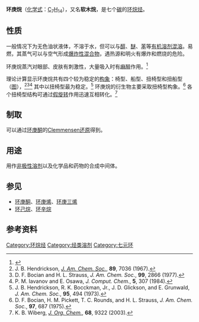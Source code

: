 {{Chembox
| Name = 环庚烷
| NameEn = Cycloheptane
| ImageFile1 = cycloheptane.svg
| ImageFileL2 = cycloheptane spheres.png
| ImageFileR2 = cycloheptane sticks.png
| ImageName = 环庚烷的结构
| Section1 = {{Chembox Identifiers
| CASNo = 291-64-5
| CASNo_Ref = {{cascite|correct|CAS}}
|  SMILES  =  C1CCCCCC1
|  ChemSpiderID_Ref  = {{chemspidercite|correct|chemspider}}|  ChemSpiderID  =  8908
|  PubChem  =  9265
|  InChI  =  1/C7H14/c1-2-4-6-7-5-3-1/h1-7H2
|  InChIKey  =  DMEGYFMYUHOHGS-UHFFFAOYAF
|  ChEMBL_Ref  = {{ebicite|correct|EBI}}|  ChEMBL  =  453194
|  StdInChI_Ref  = {{stdinchicite|correct|chemspider}}|  StdInChI  =  1S/C7H14/c1-2-4-6-7-5-3-1/h1-7H2
|  StdInChIKey_Ref  = {{stdinchicite|correct|chemspider}}|  StdInChIKey  =  DMEGYFMYUHOHGS-UHFFFAOYSA-N
}}
| Section2 = {{Chembox Properties
| Formula = C<sub>7</sub>H<sub>14</sub>
| MolarMass = 98.19
| Density = 0.8110 g/cm<sup>3</sup>
| Appearance = 无色油状液体
| SolubleOther = 不溶于水，与[[乙醇|乙醇]]混溶
| MeltingPt = −12 °C
| BoilingPt = 118.4 °C
| Viscosity =
  }}
| Section7 = {{Chembox Hazards
| EUHazardSymbol = {{Chembox EUHazardSymbol|F|Xn}}
| FlashPt = 6 °C
| NFPA-H = 1
| NFPA-F = 3
| NFPA-R =
| RPhrases = {{R11}}, {{R65}}
| SPhrases = {{S16}}, {{S23}}, {{S24/25}}, {{S62}}
  }}
| Section8 = {{Chembox Related
| Function =
| OtherFunctn =
  }}
}}

'''环庚烷'''（[[化学式|化学式]]：[[碳|C]]<sub>7</sub>[[氢|H]]<sub>14</sub>），又名'''软木烷'''，是七个[[碳|碳]]的[[环烷烃|环烷烃]]。

== 性质 ==

一般情况下为无色油状液体，不溶于水，但可以与[[醇|醇]]、[[醚|醚]]、[[苯|苯]]等[[有机溶剂|有机溶剂]][[混溶|混溶]]。易燃，其蒸气可以与空气形成[[爆炸性混合物|爆炸性混合物]]，遇热源和明火有爆炸和燃烧的危险。

环庚烷蒸汽对眼部、皮肤有刺激性，大量吸入时有[[麻醉|麻醉]]作用。<ref name="hpcp">{{cite book en
  | last = Mackay
  | first = Donald
  | authorlink = 
  | coauthors = 
  | title = Handbook of Physical-chemical Properties and Environmental Fate for Organic Chemicals
  | publisher = CRC Press
  | date = 2006
  | location = 
  | pages = 
  | url = http://books.google.com/books?id=wjd-nEugVskC
  | doi = 
  | id = 
  | isbn = 1566706874
  | access-date = 2009-06-28
  | archive-date = 2012-11-13
  | archive-url = https://web.archive.org/web/20121113144437/http://books.google.com/books?id=wjd-nEugVskC
  | dead-url = no
  }}</ref>

理论计算显示环庚烷共有四个较为稳定的[[构象|构象]]：椅型、船型、扭椅型和扭船型（[http://books.google.com/books?id=etMn6bCjaE0C&pg=PA163&lpg=PA163&dq=cycloheptane,+conformation&source=bl&ots=FJ9pEonJnF&sig=YyajhBqhiwlJBahO-6-khwIzq14&hl=en&ei=VhlHSqLdGomMkAXg4_z4CQ&sa=X&oi=book_result&ct=result&resnum=2 图]），<ref>J. B. Hendrickson, ''[[J._Am._Chem._Soc.|J. Am. Chem. Soc.]]'', '''89''', 7036 (1967).</ref><ref>D. F. Bocian and H. L. Strauss, ''J. Am. Chem. Soc.'', '''99''', 2866 (1977).</ref><ref>P. M. Iavanov and E. Osawa, ''J. Comput. Chem.'', '''5''', 307 (1984).</ref> 其中以扭椅型最为稳定。<ref>J. B. Hendrickson, R. K. Bocckman, Jr., J. D. Glickson, and E. Grunwald, ''J. Am. Chem. Soc.'', '''95''', 494 (1973).</ref> 环庚烷的衍生物主要采取扭椅型构象。<ref>D. F. Bocian, H. M. Pickett, T. C. Rounds, and H. L. Strauss, ''J. Am. Chem. Soc.'', '''97''', 687 (1975).</ref> 各个扭椅型结构可通过[[假旋转|假旋转]]作用迅速互相转化。<ref>K. B. Wiberg, ''[[J._Org._Chem.|J. Org. Chem.]]'', '''68''', 9322 (2003).</ref>

== 制取 ==

可以通过[[环庚酮|环庚酮]]的[[Clemmensen还原|Clemmensen还原]]得到。

== 用途 ==

用作[[非极性|非极性]][[溶剂|溶剂]]以及化学品和药物的合成中间体。

== 参见 ==

* [[环庚酮|环庚酮]]、[[环庚烯|环庚烯]]、[[环庚三烯|环庚三烯]]
* [[环己烷|环己烷]]、[[环辛烷|环辛烷]]

== 参考资料 ==
{{reflist}}

{{环烷烃}}
{{环状化合物}}

{{Authority control}}
[[Category:环烷烃|Category:环烷烃]]
[[Category:烃类溶剂|Category:烃类溶剂]]
[[Category:七元环|Category:七元环]]
